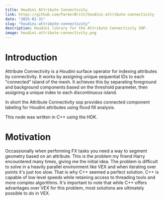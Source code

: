 ```yaml
---
title: Houdini Attribute Connectivity
link: https://github.com/ParkerBritt/houdini-attribute-connectivity
date: "2025-01-31"
slug: "houdini-attribute-connectivity"
description: Houdini library for the Attribute Connectivity SOP.
image: houdini-attribute-connectivity.png
---
```


# Introduction
Attribute Connectivity is a Houdini surface operator for indexing attributes by connectivity.
It works by assigning unique sequential IDs to each "connected" island of the mesh.
It achieves this by separating foreground and background components based on the threshold parameter, then assigning a unique index to each discontinuous island.

In short the Attribute Connectivity sop provides connected component labeling for Houdini attributes using flood fill analysis.

This node was written in C++ using the HDK.

# Motivation
Occassionally when performing FX tasks you need a way to segment geometry based on an attribute.
This is the problem my friend Harry encountered many times, giving me the initial idea.
The problem is difficult to solve in a heavily parallel environment like VEX and when iterating over points it's just too slow.
That is why C++ seemed a perfect solution. C++ is capable of low level speeds while retaining access to threading tools and more complex algorithms.
It's important to note that while C++ offers advantages over VEX for this problem, most solutions are ultimately possible to do in VEX.







